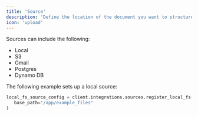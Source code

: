 ```yaml
---
title: 'Source'
description: 'Define the location of the document you want to structure'
icon: 'upload'
---
```


Sources can include the following:
- Local
- S3
- Gmail
- Postgres
- Dynamo DB

 The following example sets up a local source:

 ```python load_local_document.py
 local_fs_source_config = client.integrations.sources.register_local_fs(
	base_path="/app/example_files"
)

 ```